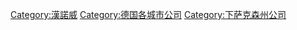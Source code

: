[[Category:漢諾威|Category:漢諾威]]
[[Category:德国各城市公司|Category:德国各城市公司]]
[[Category:下萨克森州公司|Category:下萨克森州公司]]